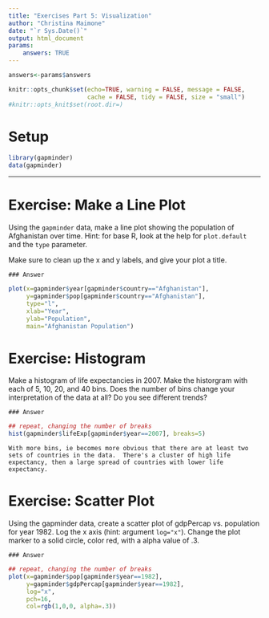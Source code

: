 ```yaml
---
title: "Exercises Part 5: Visualization"
author: "Christina Maimone"
date: "`r Sys.Date()`"
output: html_document
params:
    answers: TRUE
---
```



```r
answers<-params$answers
```

```r
knitr::opts_chunk$set(echo=TRUE, warning = FALSE, message = FALSE,
                      cache = FALSE, tidy = FALSE, size = "small")
#knitr::opts_knit$set(root.dir=)
```

# Setup

```r
library(gapminder)
data(gapminder)
```

---

# Exercise: Make a Line Plot

Using the `gapminder` data, make a line plot showing the population of Afghanistan over time.  Hint: for base R, look at the help for `plot.default` and the `type` parameter.  

Make sure to clean up the x and y labels, and give your plot a title.

```asis
### Answer
```

```r
plot(x=gapminder$year[gapminder$country=="Afghanistan"], 
     y=gapminder$pop[gapminder$country=="Afghanistan"],
     type="l",
     xlab="Year",
     ylab="Population",
     main="Afghanistan Population")

```


# Exercise: Histogram

Make a histogram of life expectancies in 2007.  Make the historgram with each of 5, 10, 20, and 40 bins.  Does the number of bins change your interpretation of the data at all?  Do you see different trends?

```asis
### Answer
```

```r
## repeat, changing the number of breaks
hist(gapminder$lifeExp[gapminder$year==2007], breaks=5)
```

```asis
With more bins, ie becomes more obvious that there are at least two sets of countries in the data.  There's a cluster of high life expectancy, then a large spread of countries with lower life expectancy.
```

# Exercise: Scatter Plot

Using the gapminder data, create a scatter plot of gdpPercap vs. population for year 1982.  Log the x axis (hint: argument `log="x"`).  Change the plot marker to a solid circle, color red, with a alpha value of .3.

```asis
### Answer
```

```r
## repeat, changing the number of breaks
plot(x=gapminder$pop[gapminder$year==1982], 
     y=gapminder$gdpPercap[gapminder$year==1982],
     log="x",
     pch=16, 
     col=rgb(1,0,0, alpha=.3))
```





